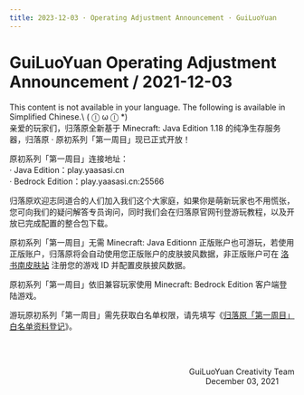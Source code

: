 ```yaml
---
title: 2023-12-03 · Operating Adjustment Announcement · GuiLuoYuan
---
```




# GuiLuoYuan Operating Adjustment Announcement / 2021-12-03

<Callout type="error" emoji="️🚫">
  This content is not available in your language. The following is available in Simplified Chinese.\
   ( ⓛ ω ⓛ &#42;)
</Callout>

<br />
亲爱的玩家们，归落原全新基于 Minecraft: Java Edition 1.18 的纯净生存服务器，归落原 · 原初系列「第一周目」现已正式开放！

原初系列「第一周目」连接地址：\
· Java Edition：play.yaasasi.cn\
· Bedrock Edition：play.yaasasi.cn:25566  

归落原欢迎志同道合的人们加入我们这个大家庭，如果你是萌新玩家也不用慌张，您可向我们的疑问解答专员询问，同时我们会在归落原官网刊登游玩教程，以及开放已完成配置的整合包下载。

原初系列「第一周目」无需 Minecraft: Java Editionn 正版账户也可游玩，若使用正版账户，归落原将会自动使用您正版账户的皮肤披风数据，非正版账户可在 [洛书南皮肤站](https://my.losenone.cn/) 注册您的游戏 ID 并配置皮肤披风数据。

原初系列「第一周目」依旧兼容玩家使用 Minecraft: Bedrock Edition 客户端登陆游戏。

游玩原初系列「第一周目」需先获取白名单权限，请先填写《[归落原「第一周目」白名单资料登记](https://shimo.im/forms/jd62QOVsizU3uDQA/fill)》。


<br /><br /><p align="right">GuiLuoYuan Creativity Team<br />December 03, 2021&emsp;&emsp;</p>